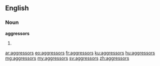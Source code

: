 ==English==

===Noun===
'''aggressors'''

# {{plural of|aggressor}}

[[ar:aggressors]]
[[eo:aggressors]]
[[fr:aggressors]]
[[ku:aggressors]]
[[hu:aggressors]]
[[mg:aggressors]]
[[my:aggressors]]
[[sv:aggressors]]
[[zh:aggressors]]
